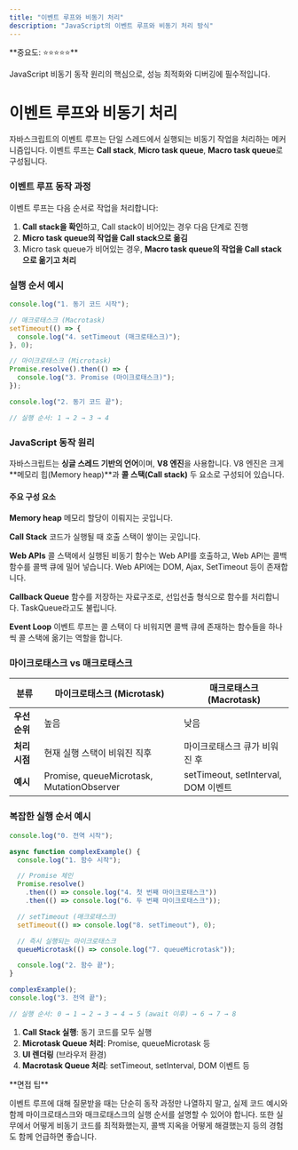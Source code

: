 ```yaml
---
title: "이벤트 루프와 비동기 처리"
description: "JavaScript의 이벤트 루프와 비동기 처리 방식"
---
```



<Callout type="info">
**중요도: ⭐⭐⭐⭐⭐**

JavaScript 비동기 동작 원리의 핵심으로, 성능 최적화와 디버깅에 필수적입니다.

</Callout>

# 이벤트 루프와 비동기 처리

자바스크립트의 이벤트 루프는 단일 스레드에서 실행되는 비동기 작업을 처리하는 메커니즘입니다. 이벤트 루프는 **Call stack**, **Micro task queue**, **Macro task queue**로 구성됩니다.

### 이벤트 루프 동작 과정

이벤트 루프는 다음 순서로 작업을 처리합니다:

1. **Call stack을 확인**하고, Call stack이 비어있는 경우 다음 단계로 진행
2. **Micro task queue의 작업을 Call stack으로 옮김**
3. Micro task queue가 비어있는 경우, **Macro task queue의 작업을 Call stack으로 옮기고 처리**

### 실행 순서 예시

```javascript
console.log("1. 동기 코드 시작");

// 매크로태스크 (Macrotask)
setTimeout(() => {
  console.log("4. setTimeout (매크로태스크)");
}, 0);

// 마이크로태스크 (Microtask)
Promise.resolve().then(() => {
  console.log("3. Promise (마이크로태스크)");
});

console.log("2. 동기 코드 끝");

// 실행 순서: 1 → 2 → 3 → 4
```

### JavaScript 동작 원리

자바스크립트는 **싱글 스레드 기반의 언어**이며, **V8 엔진**을 사용합니다. V8 엔진은 크게 **메모리 힙(Memory heap)**과 **콜 스택(Call stack)** 두 요소로 구성되어 있습니다.

#### 주요 구성 요소

**Memory heap**
메모리 할당이 이뤄지는 곳입니다.

**Call Stack**
코드가 실행될 때 호출 스택이 쌓이는 곳입니다.

**Web APIs**
콜 스택에서 실행된 비동기 함수는 Web API를 호출하고, Web API는 콜백 함수를 콜백 큐에 밀어 넣습니다.
Web API에는 DOM, Ajax, SetTimeout 등이 존재합니다.

**Callback Queue**
함수를 저장하는 자료구조로, 선입선출 형식으로 함수를 처리합니다.
TaskQueue라고도 불립니다.

**Event Loop**
이벤트 루프는 콜 스택이 다 비워지면 콜백 큐에 존재하는 함수들을 하나씩 콜 스택에 옮기는 역할을 합니다.

### 마이크로태스크 vs 매크로태스크

| 분류          | 마이크로태스크 (Microtask)                | 매크로태스크 (Macrotask)            |
| ------------- | ----------------------------------------- | ----------------------------------- |
| **우선순위**  | 높음                                      | 낮음                                |
| **처리 시점** | 현재 실행 스택이 비워진 직후              | 마이크로태스크 큐가 비워진 후       |
| **예시**      | Promise, queueMicrotask, MutationObserver | setTimeout, setInterval, DOM 이벤트 |

### 복잡한 실행 순서 예시

```javascript
console.log("0. 전역 시작");

async function complexExample() {
  console.log("1. 함수 시작");

  // Promise 체인
  Promise.resolve()
    .then(() => console.log("4. 첫 번째 마이크로태스크"))
    .then(() => console.log("6. 두 번째 마이크로태스크"));

  // setTimeout (매크로태스크)
  setTimeout(() => console.log("8. setTimeout"), 0);

  // 즉시 실행되는 마이크로태스크
  queueMicrotask(() => console.log("7. queueMicrotask"));

  console.log("2. 함수 끝");
}

complexExample();
console.log("3. 전역 끝");

// 실행 순서: 0 → 1 → 2 → 3 → 4 → 5 (await 이후) → 6 → 7 → 8
```

<Callout type="info" title="이벤트 루프 처리 순서">

1. **Call Stack 실행**: 동기 코드를 모두 실행
2. **Microtask Queue 처리**: Promise, queueMicrotask 등
3. **UI 렌더링** (브라우저 환경)
4. **Macrotask Queue 처리**: setTimeout, setInterval, DOM 이벤트 등

</Callout>

<Callout type="info">
**면접 팁**

이벤트 루프에 대해 질문받을 때는 단순히 동작 과정만 나열하지 말고, 실제 코드 예시와 함께 마이크로태스크와 매크로태스크의 실행 순서를 설명할 수 있어야 합니다. 또한 실무에서 어떻게 비동기 코드를 최적화했는지, 콜백 지옥을 어떻게 해결했는지 등의 경험도 함께 언급하면 좋습니다.

</Callout>
